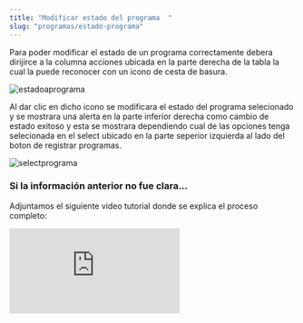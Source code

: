 ```yaml
---
title: "Modificar estado del programa  "
slug: "programas/estado-programa"
---
```



<Tabs>
  <TabItem label="Endpoint">
    <ApiEndpoint url={`${API_BASE_URL}admin/programas`} />
  </TabItem>
</Tabs>

Para poder modificar el estado de un programa correctamente debera dirijirce a la columna acciones ubicada en la parte derecha de la tabla la cual la puede reconocer con un icono de cesta de basura.

<Image src={estadoaprograma} alt="estadoaprograma" width={3148} height={2270} />

Al dar clic en dicho icono se modificara el estado del programa selecionado y se mostrara una alerta en la parte inferior derecha como cambio de estado exitoso y esta se mostrara dependiendo cual de las opciones tenga selecionada en el select ubicado en la parte seperior izquierda al lado del boton de registrar programas.

<Image src={selectprograma} alt="selectprograma" width={3148} height={2270} />

### Si la información anterior no fue clara...

Adjuntamos el siguiente video tutorial donde se explica el proceso completo:

<div style={{ display: "flex", justifyContent: "center" }}>
  <iframe
    style={{ height: "500px", width: "100%" }}
    src="https://www.youtube.com/embed/hXRygPAKXGE"
    title="Tutorial"
    frameBorder="0"
    allow="accelerometer; autoplay; clipboard-write; encrypted-media; gyroscope; picture-in-picture"
    allowFullScreen
  ></iframe>
</div>
